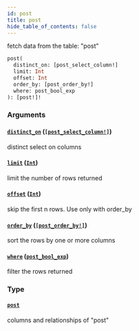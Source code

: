 ```yaml
---
id: post
title: post
hide_table_of_contents: false
---
```


fetch data from the table: "post"

```graphql
post(
  distinct_on: [post_select_column!]
  limit: Int
  offset: Int
  order_by: [post_order_by!]
  where: post_bool_exp
): [post!]!
```

### Arguments

#### [`distinct_on`](#) ([`[post_select_column!]`](/07-graphql/enums/post-select-column))

distinct select on columns

#### [`limit`](#) ([`Int`](/07-graphql/scalars/int))

limit the number of rows returned

#### [`offset`](#) ([`Int`](/07-graphql/scalars/int))

skip the first n rows. Use only with order_by

#### [`order_by`](#) ([`[post_order_by!]`](/07-graphql/inputs/post-order-by))

sort the rows by one or more columns

#### [`where`](#) ([`post_bool_exp`](/07-graphql/inputs/post-bool-exp))

filter the rows returned

### Type

#### [`post`](/07-graphql/objects/post)

columns and relationships of "post"
